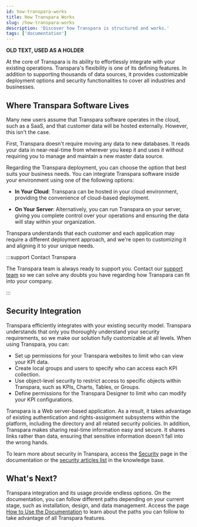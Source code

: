 ```yaml
---
id: how-transpara-works
title: How Transpara Works
slug: /how-transpara-works
description: 'Discover how Transpara is structured and works.'
tags: ['documentation']
---
```


**OLD TEXT, USED AS A HOLDER**

At the core of Transpara is its ability to effortlessly integrate with your existing operations. Transpara's flexibility is one of its defining features. In addition to supporting thousands of data sources, it provides customizable deployment options and security functionalities to cover all industries and businesses.

## Where Transpara Software Lives

Many new users assume that Transpara software operates in the cloud, such as a SaaS, and that customer data will be hosted externally. However, this isn't the case.

First, Transpara doesn't require moving any data to new databases. It reads your data in near-real-time from wherever you keep it and uses it without requiring you to manage and maintain a new master data source.

Regarding the Transpara deployment, you can choose the option that best suits your business needs. You can integrate Transpara software inside your environment using one of the following options:

- **In Your Cloud**: Transpara can be hosted in your cloud environment, providing the convenience of cloud-based deployment.

- **On Your Server**: Alternatively, you can run Transpara on your server, giving you complete control over your operations and ensuring the data will stay within your organization.

Transpara understands that each customer and each application may require a different deployment approach, and we're open to customizing it and aligning it to your unique needs.

:::support Contact Transpara

The Transpara team is always ready to support you. Contact our [support team](https://www.transpara.com/contact-us/) so we can solve any doubts you have regarding how Transpara can fit into your company.

:::

## Security Integration

Transpara efficiently integrates with your existing security model. Transpara understands that only you thoroughly understand your security requirements, so we make our solution fully customizable at all levels. When using Transpara, you can:

- Set up permissions for your Transpara websites to limit who can view your KPI data.
- Create local groups and users to specify who can access each KPI collection.
- Use object-level security to restrict access to specific objects within Transpara, such as KPIs, Charts, Tables, or Groups.
- Define permissions for the Transpara Designer to limit who can modify your KPI configurations.

Transpara is a Web server-based application. As a result, it takes advantage of existing authentication and rights-assignment subsystems within the platform, including the directory and all related security policies. In addition, Transpara makes sharing real-time information easy and secure. It shares links rather than data, ensuring that sensitive information doesn't fall into the wrong hands.

To learn more about security in Transpara, access the [Security](./core-concepts/access-level) page in the documentation or the [security articles list](https://www.transpara.com/article-categories/security/) in the knowledge base.

## What's Next?

Transpara integration and its usage provide endless options. On the documentation, you can follow different paths depending on your current stage, such as installation, design, and data management. Access the page [How to Use the Documentation](./how-to-use-the-documentation) to learn about the paths you can follow to take advantage of all Transpara features.
